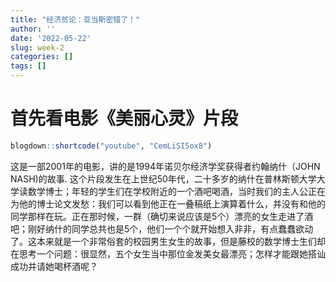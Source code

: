 ```yaml
---
title: "经济贫论：亚当斯密错了！"
author: ''
date: '2022-05-22'
slug: week-2
categories: []
tags: []
---
```


# 首先看电影《美丽心灵》片段

```r
blogdown::shortcode("youtube", "CemLiSI5ox8")
```

 这是一部2001年的电影，讲的是1994年诺贝尔经济学奖获得者约翰纳什（JOHN NASH)的故事. 这个片段发生在上世纪50年代，二十多岁的纳什在普林斯顿大学大学读数学博士；年轻的学生们在学校附近的一个酒吧喝酒，当时我们的主人公正在为他的博士论文发愁：我们可以看到他正在一叠稿纸上演算着什么，并没有和他的同学那样在玩。正在那时候，一群（确切来说应该是5个）漂亮的女生走进了酒吧；刚好纳什的同学总共也是5个，他们一个个就开始想入非非，有点蠢蠢欲动了。这本来就是一个非常俗套的校园男生女生的故事，但是藤校的数学博士生们却在思考一个问题：很显然，五个女生当中那位金发美女最漂亮；怎样才能跟她搭讪成功并请她喝杯酒呢？